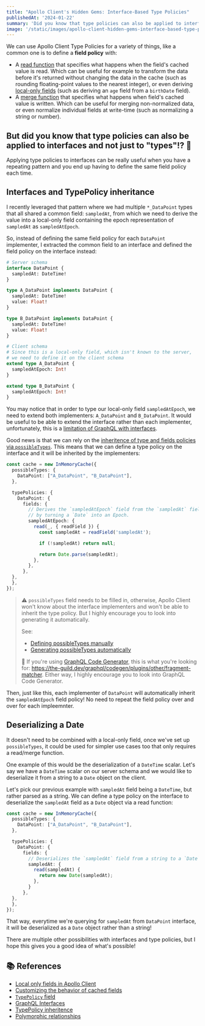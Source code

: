 ```yaml
---
title: "Apollo Client's Hidden Gems: Interface-Based Type Policies"
publishedAt: '2024-01-22'
summary: 'Did you know that type policies can also be applied to interfaces and not just to "types"!? 🤯'
image: '/static/images/apollo-client-hidden-gems-interface-based-type-policies/banner.png'
---
```


We can use Apollo Client Type Policies for a variety of things, like a common one is to define a **field policy** with:

- A [read function](https://www.apollographql.com/docs/react/caching/cache-field-behavior/#the-read-function) that specifies what happens when the field's cached value is read. Which can be useful for example to transform the data before it's returned without changing the data in the cache (such as rounding floating-point values to the nearest integer), or even deriving [local-only fields](https://www.apollographql.com/docs/react/local-state/managing-state-with-field-policies/) (such as deriving an `age` field from a `birthDate` field).
- A [merge function](https://www.apollographql.com/docs/react/caching/cache-field-behavior/#the-merge-function) that specifies what happens when field's cached value is written. Which can be useful for merging non-normalized data, or even normalize individual fields at write-time (such as normalizing a string or number).

## But did you know that type policies can also be applied to interfaces and not just to "types"!? 🤯

Applying type policies to interfaces can be really useful when you have a repeating pattern and you end up having to define the same field policy each time.

## Interfaces and TypePolicy inheritance

I recently leveraged that pattern where we had multiple `*_DataPoint` types that all shared a common field: `sampledAt`, from which we need to derive the value into a local-only field containing the epoch representation of `sampledAt` as `sampledAtEpoch`. 

So, instead of defining the same field policy for each `DataPoint` implementer, I extracted the common field to an interface and defined the field policy on the interface instead:

```graphql
# Server schema
interface DataPoint {
  sampledAt: DateTime!
}

type A_DataPoint implements DataPoint {
  sampledAt: DateTime!
  value: Float!
}

type B_DataPoint implements DataPoint {
  sampledAt: DateTime!
  value: Float!
}

# Client schema
# Since this is a local-only field, which isn't known to the server,
# we need to define it on the client schema
extend type A_DataPoint {
  sampledAtEpoch: Int!
}

extend type B_DataPoint {
  sampledAtEpoch: Int!
}
```

You may notice that in order to type our local-only field `sampledAtEpoch`, we need to extend both implementers: `A_DataPoint` and `B_DataPoint`. It would be useful to be able to extend the interface rather than each implementer, unfortunately, this is a [limitation of GraphQL with interfaces](https://github.com/apollographql/apollo-client/issues/8756).

Good news is that we can rely on the [inheritence of type and fields policies via `possibleTypes`](https://www.apollographql.com/docs/react/caching/advanced-topics/#typepolicy-inheritence). This means that we can define a type policy on the interface and it will be inherited by the implementers:

```ts
const cache = new InMemoryCache({
  possibleTypes: {
    DataPoint: ["A_DataPoint", "B_DataPoint"],
  },

  typePolicies: {
    DataPoint: {
      fields: {
        // Derives the `sampledAtEpoch` field from the `sampledAt` field,
        // by turning a `Date` into an Epoch.
        sampledAtEpoch: {
          read(_, { readField }) {
            const sampledAt = readField('sampledAt');

            if (!sampledAt) return null;

            return Date.parse(sampledAt);
          },
        },
      },
  },
  },
});
```

> ⚠️ `possibleTypes` field needs to be filled in, otherwise, Apollo Client won't know about the interface implementers and won't be able to inherit the type policy. But I highly encourage you to look into generating it automatically.
>
> See:
> - [Defining possibleTypes manually](https://www.apollographql.com/docs/react/data/fragments/#defining-possibletypes-manually)
> - [Generating possibleTypes automatically](https://www.apollographql.com/docs/react/data/fragments/#generating-possibletypes-automatically)
>
> 👋 If you're using [GraphQL Code Generator](https://the-guild.dev/graphql/codegen), this is what you're looking for: https://the-guild.dev/graphql/codegen/plugins/other/fragment-matcher. Either way, I highly encourage you to look into GraphQL Code Generator.

Then, just like this, each implementer of `DataPoint` will automatically inherit the `sampledAtEpoch` field policy! No need to repeat the field policy over and over for each impleemnter.

## Deserializing a Date

It doesn't need to be combined with a local-only field, once we've set up `possibleTypes`, it could be used for simpler use cases too that only requires a read/merge function.

One example of this would be the deserialization of a `DateTime` scalar. Let's say we have a `DateTime` scalar on our server schema and we would like to deserialize it from a string to a `Date` object on the client.

Let's pick our previous example with `sampledAt` field being a `DateTime`, but rather parsed as a string. We can define a type policy on the interface to deserialize the `sampledAt` field as a `Date` object via a read function:

```ts
const cache = new InMemoryCache({
  possibleTypes: {
    DataPoint: ["A_DataPoint", "B_DataPoint"],
  },

  typePolicies: {
    DataPoint: {
      fields: {
        // Deserializes the `sampledAt` field from a string to a `Date` object.
        sampledAt: {
          read(sampledAt) {
            return new Date(sampledAt);
          },
        }
      },
  },
  },
});
```

That way, everytime we're querying for `sampledAt` from `DataPoint` interface, it will be deserialized as a `Date` object rather than a string!

There are multiple other possibilities with interfaces and type policies, but I hope this gives you a good idea of what's possible!

## 📚 References

- [Local only fields in Apollo Client](https://www.apollographql.com/docs/react/local-state/managing-state-with-field-policies/)
- [Customizing the behavior of cached fields](https://www.apollographql.com/docs/react/caching/cache-field-behavior/)
- [`TypePolicy` field](https://www.apollographql.com/docs/react/caching/cache-configuration/#typepolicy-fields)
- [GraphQL Interfaces](https://graphql.org/learn/schema/#interfaces)
- [TypePolicy inheritence](https://www.apollographql.com/docs/react/caching/advanced-topics/#typepolicy-inheritence)
- [Polymorphic relationships](https://www.apollographql.com/docs/react/data/fragments/#using-fragments-with-unions-and-interfaces)
